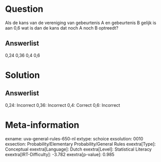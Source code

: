 Question
========

Als de kans van de vereniging van gebeurtenis A en gebeurtenis B gelijk
is aan 0,6 wat is dan de kans dat noch A noch B optreedt?

Answerlist
----------

0,24
0,36
0,4
0,6

Solution
========

Answerlist
----------

0,24: Incorrect
0,36: Incorrect
0,4: Correct
0,6: Incorrect

Meta-information
================
exname: uva-general-rules-650-nl
extype: schoice
exsolution: 0010
exsection: Probability/Elementary Probability/General Rules
exextra[Type]: Conceptual
exextra[Language]: Dutch
exextra[Level]: Statistical Literacy
exextra[IRT-Difficulty]: -3.782
exextra[p-value]: 0.985
